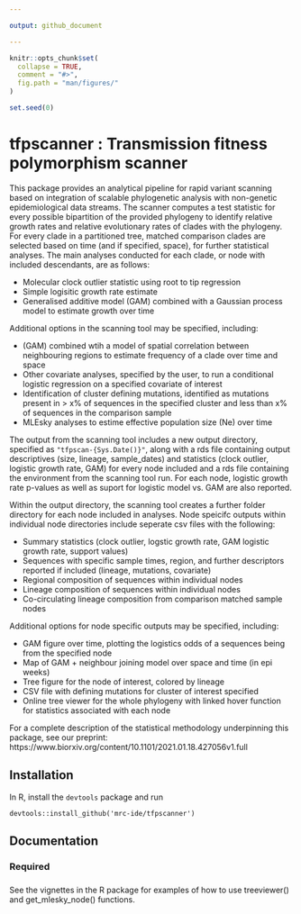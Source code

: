 ```yaml
---

output: github_document

---
```


<!-- README.md is generated from README.Rmd. Please edit that file -->

```r
knitr::opts_chunk$set(
  collapse = TRUE, 
  comment = "#>", 
  fig.path = "man/figures/"
)

set.seed(0)

```

# tfpscanner : Transmission fitness polymorphism scanner


This package provides an analytical pipeline for rapid variant scanning based on integration of scalable phylogenetic analysis with non-genetic epidemiological data streams. The scanner computes a test statistic for every possible bipartition of the provided phylogeny to identify relative growth rates and relative evolutionary rates of clades with the phylogeny. For every clade in a partitioned tree, matched comparison clades are selected based on time (and if specified, space), for further statistical analyses. The main analyses conducted for each clade, or node with included descendants, are as follows:

* Molecular clock outlier statistic using root to tip regression 
* Simple logisitic growth rate estimate
* Generalised additive model (GAM) combined with a Gaussian process model to estimate growth over time

Additional options in the scanning tool may be specified, including:

* (GAM) combined wtih a model of spatial correlation between neighbouring regions to estimate frequency of a clade over time and space
* Other covariate analyses, specified by the user, to run a conditional logistic regression on a specified covariate of interest
* Identification of cluster defining mutations, identified as mutations present in > x% of sequences in the specified cluster and less than x% of sequences in the comparison sample
* MLEsky analyses to estime effective population size (Ne) over time

The output from the scanning tool includes a new output directory, specified as `"tfpscan-{Sys.Date()}"`, along with a rds file containing output descriptives (size, lineage, sample_dates) and statistics (clock outlier, logistic growth rate, GAM) for every node included and a rds file containing the environment from the scanning tool run. For each node, logistic growth rate p-values as well as suport for logistic model vs. GAM are also reported. 

Within the output directory, the scanning tool creates a further folder directory for each node included in analyses. Node speicifc outputs within individual node directories include seperate csv files with the following: 

* Summary statistics (clock outlier, logstic growth rate, GAM logistic growth rate, support values)
* Sequences with specific sample times, region, and further descriptors reported if included (lineage, mutations, covariate)
* Regional composition of sequences within individual nodes 
* Lineage composition of sequences within individual nodes
* Co-circulating lineage composition from comparison matched sample nodes

Additional options for node specific outputs may be specified, including: 

* GAM figure over time, plotting the logistics odds of a sequences being from the specified node
* Map of GAM + neighbour joining model over space and time (in epi weeks)
* Tree figure for the node of interest, colored by lineage 
* CSV file with defining mutations for cluster of interest specified
* Online tree viewer for the whole phylogeny with linked hover function for statistics associated with each node



For a complete description of the statistical methodology underpinning this package, see our preprint:
https://www.biorxiv.org/content/10.1101/2021.01.18.427056v1.full

## Installation

In R, install the `devtools` package and run 
```
devtools::install_github('mrc-ide/tfpscanner')
```

## Documentation

### Required



### 

See the vignettes in the R package for examples of how to use treeviewer() and get_mlesky_node() functions. 

